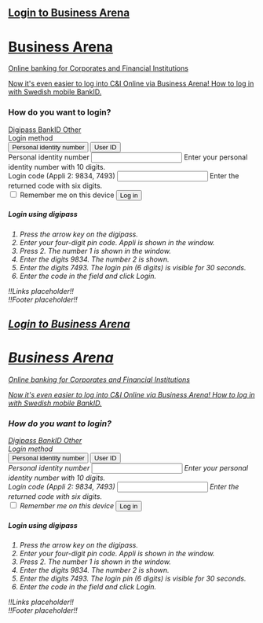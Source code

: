 
<Meta title="Use cases/Dark mode/Login" />

<Canvas>
  <main class='dark-mode bg-color'>
    <nav role="navigation" class="bg-dark">
      <a aria-label='Open seb.se in new tab' href='http://www.seb.se' target='_blank' class='brand'/>
      <h1 class="mx-4">Login to Business Arena</h1>
    </nav>
    <div class="mx-auto my-6" style={{maxWidth: '768px', marginLeft: 'auto', marginRight: 'auto'}}>
      <h1>Business Arena</h1>
      <p class="mb-5">Online banking for Corporates and Financial Institutions</p>
      <div class="card">
        <div role="alert" class="info">Now it's even easier to log into C&I Online via Business Arena! <a href="#">How to log in with Swedish mobile BankID.</a></div>
        <div class="card-body">
          <h3 class="mb-5">How do you want to login?</h3>
          <nav role="tablist">
            <a href="#tab" aria-controls="tab-content-1" role="tab" aria-selected="true">
              Digipass
            </a>
            <a href="#tab" aria-controls="tab-content-2" role="tab">
              BankID
            </a>
            <a href="#tab" aria-controls="tab-content-3" role="tab">
              Other
            </a>
          </nav>
          <div class="row" style={{justifyContent: 'space-between'}}>
            <div class="col-12 col-sm-auto">
              <form autocomplete="off" class="mt-7">
                <div class="form-group">
                  <label for="buttonGroup">Login method</label>
                  <div id="buttonGroup" class="group size-sm">
                    <button>Personal identity number</button>
                    <button>User ID</button>
                  </div>
                </div>
                <div class="form-group">
                  <label for="input">Personal identity number</label>
                  <input id="input" type="text" required />
                  <span class="form-info">Enter your personal identity number with 10 digits.</span>
                </div>
                <div class="form-group">
                  <label for="inputLong">Login code</label>
                  <span class="form-info">(Appli 2: 9834, 7493)</span>
                  <input id="inputLong" type="text" required />
                  <span class="form-info">Enter the returned code with six digits.</span>
                </div>
                <label class="form-control">
                  <input type="checkbox" />
                  <span>Remember me on this device</span>
                  <i/>
                </label>
                <button type="submit" class="mt-6 primary">Log in</button>
              </form>
            </div>
            <div class="col-12 col-sm" style={{maxWidth: '375px'}}>
              <h5 class="mt-7 mb-4" for="loginHelp">Login using digipass</h5>
              <ol aria-describedby="loginHelp">
                <li>Press the arrow key on the digipass.</li>
                <li>Enter your four-digit pin code. Appli is shown in the window.</li>
                <li>Press 2. The number 1 is shown in the window.</li>
                <li>Enter the digits <span class="flash-info">9834</span>. The number 2 is shown.</li>
                <li>Enter the digits <span class="flash-info">7493</span>. The login pin (6 digits) is visible for 30 seconds.</li>
                <li>Enter the code in the field and click Login.</li>
              </ol>
            </div>
          </div>
        </div>
      </div>
      <div>!!Links placeholder!!</div>
    </div>
    <div>!!Footer placeholder!!</div>
  </main>
</Canvas>

<Canvas>
  <main class='light-mode bg-color'>
    <nav role="navigation" class="bg-dark">
      <a aria-label='Open seb.se in new tab' href='http://www.seb.se' target='_blank' class='brand'/>
      <h1 class="mx-4">Login to Business Arena</h1>
    </nav>
    <div class="mx-auto my-6" style={{maxWidth: '768px', marginLeft: 'auto', marginRight: 'auto'}}>
      <h1>Business Arena</h1>
      <p class="mb-5">Online banking for Corporates and Financial Institutions</p>
      <div class="card">
        <div role="alert" class="info">Now it's even easier to log into C&I Online via Business Arena! <a href="#">How to log in with Swedish mobile BankID.</a></div>
        <div class="card-body">
          <h3 class="mb-5">How do you want to login?</h3>
          <nav role="tablist">
            <a href="#tab" aria-controls="tab-content-1" role="tab" aria-selected="true">
              Digipass
            </a>
            <a href="#tab" aria-controls="tab-content-2" role="tab">
              BankID
            </a>
            <a href="#tab" aria-controls="tab-content-3" role="tab">
              Other
            </a>
          </nav>
          <div class="row" style={{justifyContent: 'space-between'}}>
            <div class="col-12 col-sm-auto">
              <form autocomplete="off" class="mt-7">
                <div class="form-group">
                  <label for="buttonGroup">Login method</label>
                  <div id="buttonGroup" class="group size-sm">
                    <button>Personal identity number</button>
                    <button>User ID</button>
                  </div>
                </div>
                <div class="form-group">
                  <label for="input">Personal identity number</label>
                  <input id="input" type="text" required />
                  <span class="form-info">Enter your personal identity number with 10 digits.</span>
                </div>
                <div class="form-group">
                  <label for="inputLong">Login code</label>
                  <span class="form-info">(Appli 2: 9834, 7493)</span>
                  <input id="inputLong" type="text" required />
                  <span class="form-info">Enter the returned code with six digits.</span>
                </div>
                <label class="form-control">
                  <input type="checkbox" />
                  <span>Remember me on this device</span>
                  <i/>
                </label>
                <button type="submit" class="mt-6 primary">Log in</button>
              </form>
            </div>
            <div class="col-12 col-sm" style={{maxWidth: '375px'}}>
              <h5 class="mt-7 mb-4" for="loginHelp">Login using digipass</h5>
              <ol aria-describedby="loginHelp">
                <li>Press the arrow key on the digipass.</li>
                <li>Enter your four-digit pin code. Appli is shown in the window.</li>
                <li>Press 2. The number 1 is shown in the window.</li>
                <li>Enter the digits <span class="flash-info">9834</span>. The number 2 is shown.</li>
                <li>Enter the digits <span class="flash-info">7493</span>. The login pin (6 digits) is visible for 30 seconds.</li>
                <li>Enter the code in the field and click Login.</li>
              </ol>
            </div>
          </div>
        </div>
      </div>
      <div>!!Links placeholder!!</div>
    </div>
    <div>!!Footer placeholder!!</div>
  </main>
</Canvas>
